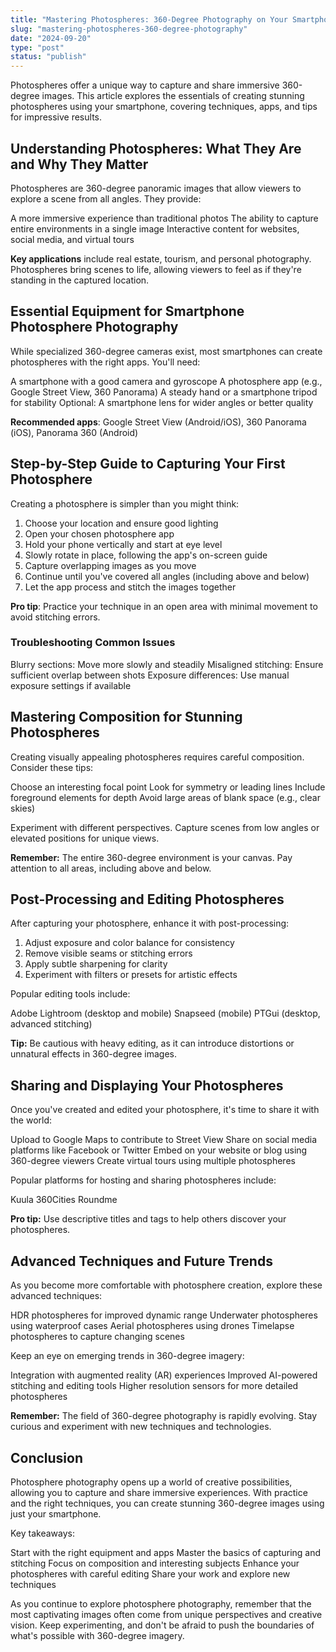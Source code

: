 ```yaml
---
title: "Mastering Photospheres: 360-Degree Photography on Your Smartphone"
slug: "mastering-photospheres-360-degree-photography"
date: "2024-09-20"
type: "post"
status: "publish"
---
```


Photospheres offer a unique way to capture and share immersive 360-degree images. This article explores the essentials of creating stunning photospheres using your smartphone, covering techniques, apps, and tips for impressive results.

## Understanding Photospheres: What They Are and Why They Matter

Photospheres are 360-degree panoramic images that allow viewers to explore a scene from all angles. They provide:

A more immersive experience than traditional photos
The ability to capture entire environments in a single image
Interactive content for websites, social media, and virtual tours

**Key applications** include real estate, tourism, and personal photography. Photospheres bring scenes to life, allowing viewers to feel as if they're standing in the captured location.

## Essential Equipment for Smartphone Photosphere Photography

While specialized 360-degree cameras exist, most smartphones can create photospheres with the right apps. You'll need:

A smartphone with a good camera and gyroscope
A photosphere app (e.g., Google Street View, 360 Panorama)
A steady hand or a smartphone tripod for stability
Optional: A smartphone lens for wider angles or better quality

**Recommended apps**: Google Street View (Android/iOS), 360 Panorama (iOS), Panorama 360 (Android)

## Step-by-Step Guide to Capturing Your First Photosphere

Creating a photosphere is simpler than you might think:

1. Choose your location and ensure good lighting
2. Open your chosen photosphere app
3. Hold your phone vertically and start at eye level
4. Slowly rotate in place, following the app's on-screen guide
5. Capture overlapping images as you move
6. Continue until you've covered all angles (including above and below)
7. Let the app process and stitch the images together

**Pro tip**: Practice your technique in an open area with minimal movement to avoid stitching errors.

### Troubleshooting Common Issues

Blurry sections: Move more slowly and steadily
Misaligned stitching: Ensure sufficient overlap between shots
Exposure differences: Use manual exposure settings if available

## Mastering Composition for Stunning Photospheres

Creating visually appealing photospheres requires careful composition. Consider these tips:

Choose an interesting focal point
Look for symmetry or leading lines
Include foreground elements for depth
Avoid large areas of blank space (e.g., clear skies)

Experiment with different perspectives. Capture scenes from low angles or elevated positions for unique views.

**Remember:** The entire 360-degree environment is your canvas. Pay attention to all areas, including above and below.

## Post-Processing and Editing Photospheres

After capturing your photosphere, enhance it with post-processing:

1. Adjust exposure and color balance for consistency
2. Remove visible seams or stitching errors
3. Apply subtle sharpening for clarity
4. Experiment with filters or presets for artistic effects

Popular editing tools include:

Adobe Lightroom (desktop and mobile)
Snapseed (mobile)
PTGui (desktop, advanced stitching)

**Tip:** Be cautious with heavy editing, as it can introduce distortions or unnatural effects in 360-degree images.

## Sharing and Displaying Your Photospheres

Once you've created and edited your photosphere, it's time to share it with the world:

Upload to Google Maps to contribute to Street View
Share on social media platforms like Facebook or Twitter
Embed on your website or blog using 360-degree viewers
Create virtual tours using multiple photospheres

Popular platforms for hosting and sharing photospheres include:

Kuula
360Cities
Roundme

**Pro tip:** Use descriptive titles and tags to help others discover your photospheres.

## Advanced Techniques and Future Trends

As you become more comfortable with photosphere creation, explore these advanced techniques:

HDR photospheres for improved dynamic range
Underwater photospheres using waterproof cases
Aerial photospheres using drones
Timelapse photospheres to capture changing scenes

Keep an eye on emerging trends in 360-degree imagery:

Integration with augmented reality (AR) experiences
Improved AI-powered stitching and editing tools
Higher resolution sensors for more detailed photospheres

**Remember:** The field of 360-degree photography is rapidly evolving. Stay curious and experiment with new techniques and technologies.

## Conclusion

Photosphere photography opens up a world of creative possibilities, allowing you to capture and share immersive experiences. With practice and the right techniques, you can create stunning 360-degree images using just your smartphone.

Key takeaways:

Start with the right equipment and apps
Master the basics of capturing and stitching
Focus on composition and interesting subjects
Enhance your photospheres with careful editing
Share your work and explore new techniques

As you continue to explore photosphere photography, remember that the most captivating images often come from unique perspectives and creative vision. Keep experimenting, and don't be afraid to push the boundaries of what's possible with 360-degree imagery.